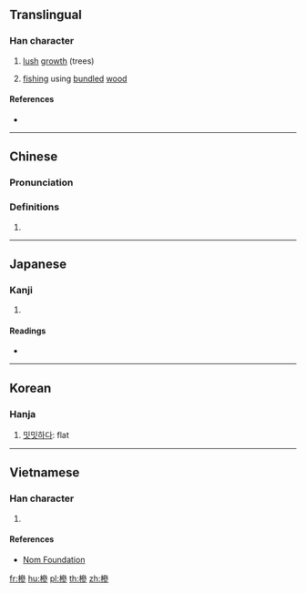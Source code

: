 ==Translingual==

===Han character===
{{Han char|rn=75|rad=木|as=11|sn=15|four=43922|canj=DIIH|ids=⿰木參}}

# [[lush]] [[growth]] (trees)
# {{label|zh|archaic}} [[fishing]] using [[bundle]]d [[wood]]

====References====
* {{Han ref|kx=0547.130|dkj=15370|dj=0935.110|hdz=21286.010|uh=69EE|ud=27118|bh=E5DB|bd=58843}}

----

==Chinese==
{{zh-forms|s=椮}}

===Pronunciation===
{{zh-pron
|m=sēn,shěn
|c=sam1,sam6
|mc=y
|oc=y
|ma=
|cat=n
}}

===Definitions===
# {{rfdef|lang=zh}}

----

==Japanese==

===Kanji===
{{ja-kanji|grade=|rs=木11}}

# {{defn|lang=ja|sort=木11}}

====Readings====
* {{ja-readings|on=[[しん]] (shin), [[さん]] (san), [[せん]] (sen)|kun=}}

----

==Korean==

===Hanja===
{{ko-hanja|hangeul=삼|rv=sam|mr=sam}}

# [[밋밋하다]]: flat

----

==Vietnamese==

===Han character===
{{vi-hantu|rs=木11|sim}}

# {{defn|lang=vi|sort=木11}}

====References====
*[http://nomfoundation.org/common/nom_details.php?codepoint=69ee Nom Foundation]

[[fr:槮]]
[[hu:槮]]
[[pl:槮]]
[[th:槮]]
[[zh:槮]]